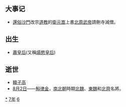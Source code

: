 {{yearTOC|567|高昌'''[[延昌_(麴乾固)|延昌]]七年'''；北齊'''[[天统_(高纬)|天统]]三年'''；西梁'''[[天保_(萧岿)|天保]]六年'''；南朝陳'''[[光大|光大]]元年'''；北周'''[[天和_(北周)|天和]]二年'''；新罗'''[[開國_(新羅)|開國]]十七年'''}}

== 大事记 ==
*[[還俗|還俗]][[沙門|沙門]]改宗[[道教|道教]]的[[衛元嵩|衛元嵩]]上書[[北周武帝|北周武帝]]請刪寺減僧。

== 出生 ==
*[[炀愍皇后|蕭皇后]](又稱[[煬愍皇后|煬愍皇后]])

== 逝世 ==
{{Wikisource year mention}}
*[[韓子高|韓子高]]
*[[8月2日|8月2日]]——[[斛律金|斛律金]]，[[南北朝|南北朝]]時期[[北魏|北魏]]、[[東魏|東魏]]和[[北齊|北齊]]名將。

[[Category:567年|*]]
[[Category:560年代|7年]]
[[Category:6世纪各年|6]]